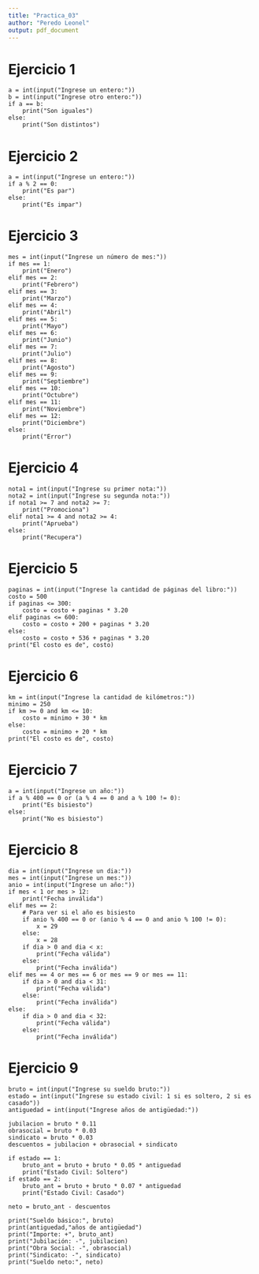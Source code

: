 ```yaml
---
title: "Practica_03"
author: "Peredo Leonel"
output: pdf_document
---
```


# Ejercicio 1

```
a = int(input("Ingrese un entero:"))
b = int(input("Ingrese otro entero:"))
if a == b:
    print("Son iguales")
else:
    print("Son distintos")
```

# Ejercicio 2

```
a = int(input("Ingrese un entero:"))
if a % 2 == 0:
    print("Es par")
else:
    print("Es impar")
```

# Ejercicio 3

```
mes = int(input("Ingrese un número de mes:"))
if mes == 1:
    print("Enero")
elif mes == 2:
    print("Febrero")
elif mes == 3:
    print("Marzo")
elif mes == 4:
    print("Abril")
elif mes == 5:
    print("Mayo")
elif mes == 6:
    print("Junio")
elif mes == 7:
    print("Julio")
elif mes == 8:
    print("Agosto")
elif mes == 9:
    print("Septiembre")
elif mes == 10:
    print("Octubre")
elif mes == 11:
    print("Noviembre")
elif mes == 12:
    print("Diciembre")
else:
    print("Error")
```
# Ejercicio 4

```
nota1 = int(input("Ingrese su primer nota:"))
nota2 = int(input("Ingrese su segunda nota:"))
if nota1 >= 7 and nota2 >= 7:
    print("Promociona")
elif nota1 >= 4 and nota2 >= 4:
    print("Aprueba")
else:
    print("Recupera")
```

# Ejercicio 5

```
paginas = int(input("Ingrese la cantidad de páginas del libro:"))
costo = 500
if paginas <= 300:
    costo = costo + paginas * 3.20
elif paginas <= 600:
    costo = costo + 200 + paginas * 3.20
else:
    costo = costo + 536 + paginas * 3.20
print("El costo es de", costo)
```

# Ejercicio 6

```
km = int(input("Ingrese la cantidad de kilómetros:"))
minimo = 250
if km >= 0 and km <= 10:
    costo = minimo + 30 * km
else:
    costo = minimo + 20 * km
print("El costo es de", costo)
```

# Ejercicio 7

```
a = int(input("Ingrese un año:"))
if a % 400 == 0 or (a % 4 == 0 and a % 100 != 0):
    print("Es bisiesto")
else:
    print("No es bisiesto")
```

# Ejercicio 8

```
dia = int(input("Ingrese un dia:"))
mes = int(input("Ingrese un mes:"))
anio = int(input("Ingrese un año:"))
if mes < 1 or mes > 12:
    print("Fecha inválida")
elif mes == 2:
    # Para ver si el año es bisiesto
    if anio % 400 == 0 or (anio % 4 == 0 and anio % 100 != 0):
        x = 29
    else:
        x = 28
    if dia > 0 and dia < x:
        print("Fecha válida")
    else:
        print("Fecha inválida")
elif mes == 4 or mes == 6 or mes == 9 or mes == 11:
    if dia > 0 and dia < 31:
        print("Fecha válida")
    else:
        print("Fecha inválida")
else:
    if dia > 0 and dia < 32:
        print("Fecha válida")
    else:
        print("Fecha inválida")
```

# Ejercicio 9

```
bruto = int(input("Ingrese su sueldo bruto:"))
estado = int(input("Ingrese su estado civil: 1 si es soltero, 2 si es casado"))
antiguedad = int(input("Ingrese años de antigüedad:"))

jubilacion = bruto * 0.11
obrasocial = bruto * 0.03
sindicato = bruto * 0.03
descuentos = jubilacion + obrasocial + sindicato

if estado == 1:
    bruto_ant = bruto + bruto * 0.05 * antiguedad
    print("Estado Civil: Soltero")
if estado == 2:
    bruto_ant = bruto + bruto * 0.07 * antiguedad
    print("Estado Civil: Casado")

neto = bruto_ant - descuentos

print("Sueldo básico:", bruto)
print(antiguedad,"años de antigüedad")
print("Importe: +", bruto_ant)
print("Jubilación: -", jubilacion)
print("Obra Social: -", obrasocial)
print("Sindicato: -", sindicato)
print("Sueldo neto:", neto)
```